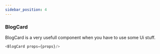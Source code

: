 ```yaml
---
sidebar_position: 4
---
```


### BlogCard 
BlogCard is a very usefull component when you have to use some Ui stuff.


```js title="sidebars.js"
<BlogCard props={props}/>
```

